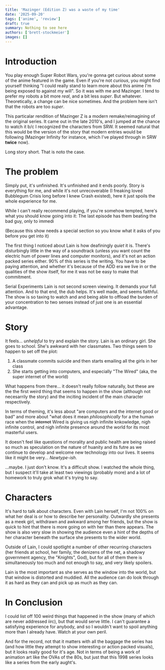 ```yaml
---
title: 'Mazinger (Edition Z) was a waste of my time'
date: '2025-09-20'
tags: ['anime', 'review']
draft: true
summary: Nothing to see here
authors: ['brett-stockmeier']
images: []
---
```


# Introduction
You play enough Super Robot Wars, you're gonna get curious about some of the anime featured in the game. Even if you're not *curious*, you might find yourself thinking "I could really stand to learn more about this anime I'm being exposed to against my will". So it was with me and Mazinger. I tend to prefer my robots a bit more *real*, and a bit less *super*. But whatever. Theoretically, a change can be nice sometimes. And the problem here isn't that the robots are too *super*.

This particalar rendition of Mazinger Z is a modern remake/reimagining of the original series. It came out in the late 2010's, and I jumped at the chance to watch it b/c I recognized the characters from SRW. It seemed natural that this would be the version of the story that modern entries would be following (Mazinger Infinity for instance, which I've played through in SRW **twice** now).

Long story short. That is noto the case.

# The problem
Simply put, it's unfinished. It's unfinished and it ends poorly. Story is everything for me, and while it's not unrecoverable (I freaking loved Bubblegum Crisis long before I knew Crash existed), here it just spoils the whole experience for me.

While I can't really recommend playing, if you're somehow tempted, here's what you should know going into it: The last episode has them beating the bad guy, only to immedi

(Because this show needs a special section so you know what it asks of you before you get into it)

The first thing I noticed about Lain is how deafiningly *quiet* it is. There's disturbingly little in the way of a soundtrack (unless you want count the electric hum of power lines and computer monitors), and it's not an action packed series either. 90% of this series is the writing. You have to be paying attention, and whether it's because of the ADD era we live in or the qualities of the show itself, for me it was not be easy to make that commitment.

Serial Experiments Lain is not second screen viewing. It demands your full attention. And to that end, the dub helps. It's well made, and seems faithful. The show is so taxing to watch and and being able to offload the burden of your concentration to two senses instead of just one is an essential advantage.

# Story

It feels... *unhelpful* to try and explain the story. Lain is an ordinary girl. She goes to school. She's awkward with her classmates. Two things seem to happen to set off the plot:
1. A classmate commits suicide and then starts emailing all the girls in her class
1. She starts getting into computers, and especially "The Wired" (aka, the super internet of the world)

What happens from there... it doesn't really follow naturally, but these are the the first weird thing that seems to happen in the show (although not necesarrily the story) and the inciting incident of the main character respectively.

In terms of theming, it's less about "are computers and the internet good or bad" and more about "what does it mean *philosophically* for a the human race when the ~~internet~~ Wired is giving us nigh infinite knkowledge, nigh infinite control, and nigh infinite presence around the world for its most masterful users.

It doesn't feel like questions of morality and public health are being raised so much as speculation on the nature of huanity and its futre as we continue to develop and welcome new technology into our lives. It seems like it might be very... *Newtype-ish*.

...maybe. I just don't know. It's a difficult show. I watched the whole thing, but I suspect it'll take at least two viewings (probably more) and a lot of homework to truly grok what it's trying to say.

# Characters

It's hard to talk about characters. Even with Lain herself, I'm not 100% on what her deal is or how to describe her personality. Outwardly she presents as a meek girl, withdrawn and awkward among her friends, but the show is quick to hint that there is more going on with her than there appears. The show is also very slow in showing the audience even a hint of the depths of her character beneath the surface she presents to the wider world.

Outside of Lain, I could spotlight a number of other recurring characters (her friends at school, her family, the denizens of the net, a shadowy government agency, the "Knights", God), but for all of them there is simultaneously too much and not enough to say, and very likely spoilers.

Lain is the most important as she serves as the window into the world, but that window is distorted and muddied. All the audience can do look through it as hard as they can and pick up as much as they can.

# In Conclusion

I could list off 100 weird things that happened in the show (many of which are never addressed iirc), but that would serve little. I can't guarantee a satisfying experience for anybody, and so I wouldn't want to spoil anything more than I already have. Watch at your own peril.

And for the record, not that it matters with all the baggage the series has (and how little they attempt to show interesting or action packed visuals), but it looks really good for it's age. Not in terms of being a work of animation art like the OVAs of the 80s, but just that this 1998 series looks like a series from the early aught's. 